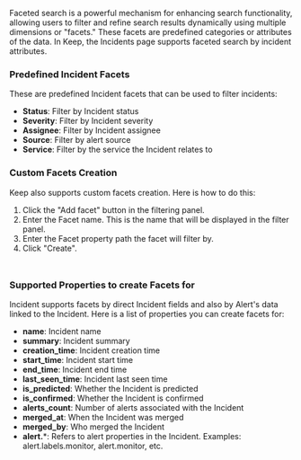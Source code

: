 Faceted search is a powerful mechanism for enhancing search functionality, allowing users to filter and refine search results dynamically using multiple dimensions or "facets." These facets are predefined categories or attributes of the data. In Keep, the Incidents page supports faceted search by incident attributes.

### Predefined Incident Facets
These are predefined Incident facets that can be used to filter incidents:
- **Status**: Filter by Incident status
- **Severity**: Filter by Incident severity
- **Assignee**: Filter by Incident assignee
- **Source**: Filter by alert source
- **Service**: Filter by the service the Incident relates to

### Custom Facets Creation
Keep also supports custom facets creation. Here is how to do this:
1. Click the "Add facet" button in the filtering panel.
2. Enter the Facet name. This is the name that will be displayed in the filter panel.
3. Enter the Facet property path the facet will filter by.
4. Click "Create".

<Frame width="100" height="200">
    <img height="10" src="/images/incidents/add_facet_for_incident.png" />
</Frame>

### Supported Properties to create Facets for
Incident supports facets by direct Incident fields and also by Alert's data linked to the Incident. Here is a list of properties you can create facets for:
- **name**: Incident name
- **summary**: Incident summary
- **creation_time**: Incident creation time
- **start_time**: Incident start time
- **end_time**: Incident end time
- **last_seen_time**: Incident last seen time
- **is_predicted**: Whether the Incident is predicted
- **is_confirmed**: Whether the Incident is confirmed
- **alerts_count**: Number of alerts associated with the Incident
- **merged_at**: When the Incident was merged
- **merged_by**: Who merged the Incident
- **alert.***: Refers to alert properties in the Incident. Examples: alert.labels.monitor, alert.monitor, etc.
